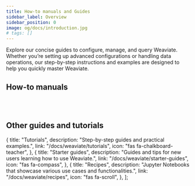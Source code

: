 ```yaml
---
title: How-to manuals and Guides
sidebar_label: Overview
sidebar_position: 0
image: og/docs/introduction.jpg
# tags: []
---
```


Explore our concise guides to configure, manage, and query Weaviate.
Whether you’re setting up advanced configurations or handling data operations, our step-by-step instructions and examples are designed to help you quickly master Weaviate.


## How-to manuals


<br />
<CardsSection items={howToGuidesCardsData} />
<br />

## Other guides and tutorials

  {
    title: "Tutorials",
    description: "Step-by-step guides and practical examples.",
    link: "/docs/weaviate/tutorials",
    icon: "fas fa-chalkboard-teacher",
  },
  {
    title: "Starter guides",
    description: "Guides and tips for new users learning how to use Weaviate.",
    link: "/docs/weaviate/starter-guides",
    icon: "fas fa-compass",
  },
  {
    title: "Recipes",
    description:
      "Jupyter Notebooks that showcase various use cases and functionalities.",
    link: "/docs/weaviate/recipes",
    icon: "fas fa-scroll",
  },
];

<br />
<CardsSection items={otherGuidesCardsData} />
<br />
